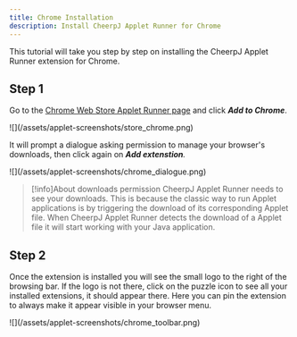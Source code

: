```yaml
---
title: Chrome Installation
description: Install CheerpJ Applet Runner for Chrome
---
```



This tutorial will take you step by step on installing the CheerpJ Applet Runner extension for Chrome.

<LinkButton
	href="https://chromewebstore.google.com/detail/cheerpj-applet-runner/bbmolahhldcbngedljfadjlognfaaein"
	label="Add to Chrome"
	type="primary"
	iconRight="ri:chrome-fill"
/>

## Step 1

Go to the [Chrome Web Store Applet Runner page](https://chromewebstore.google.com/detail/cheerpj-applet-runner/bbmolahhldcbngedljfadjlognfaaein) and click _**Add to Chrome**_.

<div class="mx-24">
	![](/assets/applet-screenshots/store_chrome.png)
</div>

It will prompt a dialogue asking permission to manage your browser's downloads, then click again on _**Add extenstion**._

<div class="mx-24">
	![](/assets/applet-screenshots/chrome_dialogue.png)
</div>

> [!info]About downloads permission
> CheerpJ Applet Runner needs to see your downloads. This is because the classic way to run Applet applications is by triggering the download of its corresponding Applet file. When CheerpJ Applet Runner detects the download of a Applet file it will start working with your Java application.

## Step 2

Once the extension is installed you will see the small logo to the right of the browsing bar. If the logo is not there, click on the puzzle icon to see all your installed extensions, it should appear there. Here you can pin the extension to always make it appear visible in your browser menu.

<div class="mx-24">
	![](/assets/applet-screenshots/chrome_toolbar.png)
</div>
